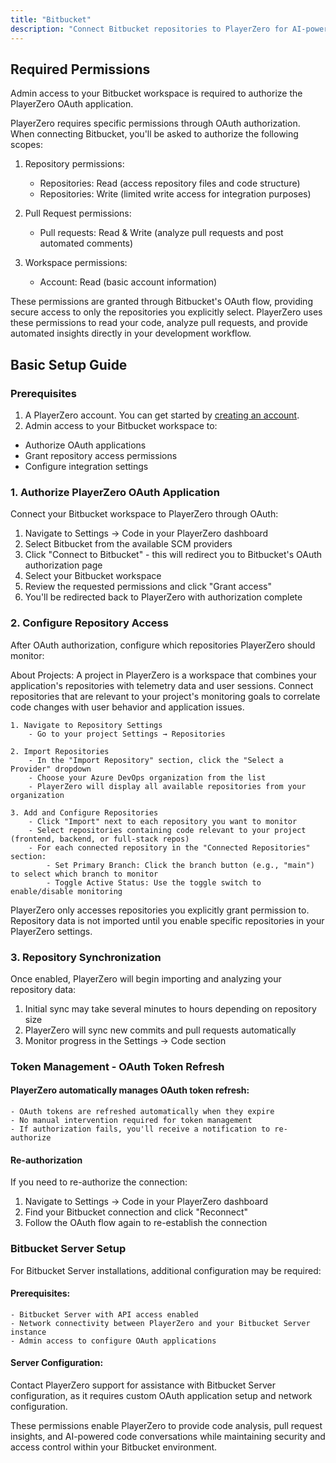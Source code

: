 ```yaml
---
title: "Bitbucket"
description: "Connect Bitbucket repositories to PlayerZero for AI-powered code analysis, pull request insights, and conversational code exploration."
---
```


## Required Permissions

<Note>Admin access to your Bitbucket workspace is required to authorize the PlayerZero OAuth application.</Note>

PlayerZero requires specific permissions through OAuth authorization. When connecting Bitbucket, you'll be asked to authorize the following scopes:

1. Repository permissions:
    - Repositories: Read (access repository files and code structure)
    - Repositories: Write (limited write access for integration purposes)
    
2. Pull Request permissions:
    - Pull requests: Read & Write (analyze pull requests and post automated comments)
    
3. Workspace permissions:
    - Account: Read (basic account information)

<Note>
These permissions are granted through Bitbucket's OAuth flow, providing secure access to only the repositories you explicitly select. PlayerZero uses these permissions to read your code, analyze pull requests, and provide automated insights directly in your development workflow.
</Note>

## Basic Setup Guide

### Prerequisites
1. A PlayerZero account. You can get started by [creating an account](https://go.playerzero.app).
2. Admin access to your Bitbucket workspace to:
- Authorize OAuth applications
- Grant repository access permissions
- Configure integration settings

### 1. Authorize PlayerZero OAuth Application

Connect your Bitbucket workspace to PlayerZero through OAuth:

1. Navigate to Settings → Code in your PlayerZero dashboard
2. Select Bitbucket from the available SCM providers
3. Click "Connect to Bitbucket" - this will redirect you to Bitbucket's OAuth authorization page
4. Select your Bitbucket workspace
5. Review the requested permissions and click "Grant access"
6. You'll be redirected back to PlayerZero with authorization complete

### 2. Configure Repository Access 

After OAuth authorization, configure which repositories PlayerZero should monitor:

<Note>About Projects: A project in PlayerZero is a workspace that combines your application's repositories with telemetry data and user sessions. Connect repositories that are relevant to your project's monitoring goals to correlate code changes with user behavior and application issues.</Note>

    1. Navigate to Repository Settings
        - Go to your project Settings → Repositories

    2. Import Repositories
        - In the "Import Repository" section, click the "Select a Provider" dropdown
        - Choose your Azure DevOps organization from the list
        - PlayerZero will display all available repositories from your organization

    3. Add and Configure Repositories
        - Click "Import" next to each repository you want to monitor
        - Select repositories containing code relevant to your project (frontend, backend, or full-stack repos)
        - For each connected repository in the "Connected Repositories" section:
            - Set Primary Branch: Click the branch button (e.g., "main") to select which branch to monitor
            - Toggle Active Status: Use the toggle switch to enable/disable monitoring

<Note>
PlayerZero only accesses repositories you explicitly grant permission to. Repository data is not imported until you enable specific repositories in your PlayerZero settings.
</Note>

### 3. Repository Synchronization

Once enabled, PlayerZero will begin importing and analyzing your repository data:

1. Initial sync may take several minutes to hours depending on repository size
2. PlayerZero will sync new commits and pull requests automatically
3. Monitor progress in the Settings → Code section

### Token Management - OAuth Token Refresh

#### PlayerZero automatically manages OAuth token refresh:

    - OAuth tokens are refreshed automatically when they expire
    - No manual intervention required for token management
    - If authorization fails, you'll receive a notification to re-authorize

#### Re-authorization

If you need to re-authorize the connection:

1. Navigate to Settings → Code in your PlayerZero dashboard
2. Find your Bitbucket connection and click "Reconnect"
3. Follow the OAuth flow again to re-establish the connection

### Bitbucket Server Setup

For Bitbucket Server installations, additional configuration may be required:

#### Prerequisites:

    - Bitbucket Server with API access enabled
    - Network connectivity between PlayerZero and your Bitbucket Server instance
    - Admin access to configure OAuth applications

#### Server Configuration:
Contact PlayerZero support for assistance with Bitbucket Server configuration, as it requires custom OAuth application setup and network configuration.

These permissions enable PlayerZero to provide code analysis, pull request insights, and AI-powered code conversations while maintaining security and access control within your Bitbucket environment.
